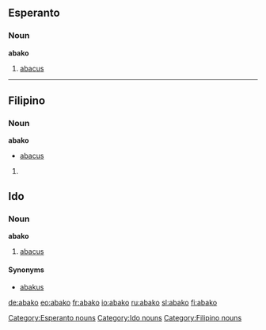 ==Esperanto==

===Noun===
'''abako'''

# [[abacus]]

[[Category:Esperanto nouns]]

----

==Filipino==

===Noun===
'''abako'''

* [[abacus]]

# {{defn|Filipino}}

==Ido==

===Noun===
'''abako'''

# [[abacus]]

[[Category:Ido nouns]]

====Synonyms====
* [[abakus]]

[[Category:Filipino nouns]]

[[de:abako]]
[[eo:abako]]
[[fr:abako]]
[[io:abako]]
[[ru:abako]]
[[sl:abako]]
[[fi:abako]]